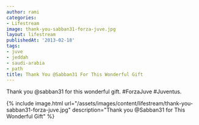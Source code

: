 ```yaml
---
author: rami
categories:
- Lifestream
image: thank-you-sabban31-forza-juve.jpg
layout: lifestream
publishedAt: '2013-02-18'
tags:
- juve
- jeddah
- saudi-arabia
- path
title: Thank You @Sabban31 For This Wonderful Gift
---
```


Thank you @sabban31 for this wonderful gift. #ForzaJuve #Juventus.

{% include image.html url="/assets/images/content/lifestream/thank-you-sabban31-forza-juve.jpg" description="Thank you @Sabban31 for This Wonderful Gift" %}